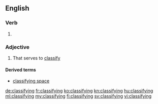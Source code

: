==English==

===Verb===
{{head|en|present participle}}

# {{present participle of|classify|lang=en}}

===Adjective===
{{en-adj}}

# That serves to [[classify]]

====Derived terms====
* [[classifying space]]

[[de:classifying]]
[[fr:classifying]]
[[ko:classifying]]
[[kn:classifying]]
[[hu:classifying]]
[[ml:classifying]]
[[my:classifying]]
[[fi:classifying]]
[[sv:classifying]]
[[vi:classifying]]